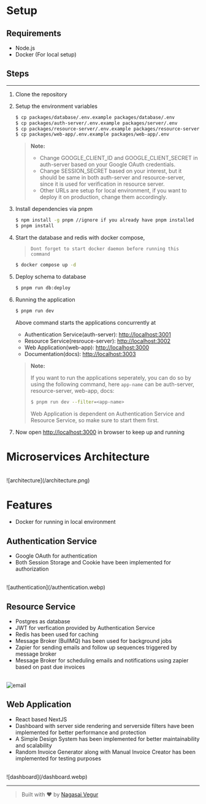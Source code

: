 # Setup

## Requirements

- Node.js
- Docker (For local setup)

## Steps

---

1. Clone the repository
2. Setup the environment variables

   ```bash
   $ cp packages/database/.env.example packages/database/.env
   $ cp packages/auth-server/.env.example packages/server/.env
   $ cp packages/resource-server/.env.example packages/resource-server/.env
   $ cp packages/web-app/.env.example packages/web-app/.env
   ```

   > **Note:**
   >
   > - Change GOOGLE_CLIENT_ID and GOOGLE_CLIENT_SECRET in auth-server based on your Google OAuth credentials.
   > - Change SESSION_SECRET based on your interest, but it should be same in both auth-server and resource-server, since it is used for verification in resource server.
   > - Other URLs are setup for local environment, if you want to deploy it on production, change them accordingly.

3. Install dependencies via pnpm

   ```bash
   $ npm install -g pnpm //ignore if you already have pnpm installed
   $ pnpm install
   ```

4. Start the database and redis with docker compose,

   > `Dont forget to start docker daemon before running this command`

   ```bash
   $ docker compose up -d
   ```

5. Deploy schema to database

   ```bash
   $ pnpm run db:deploy
   ```

6. Running the application

   ```bash
   $ pnpm run dev
   ```

   Above command starts the applications concurrently at

   - Authentication Service(auth-server): [http://localhost:3001](http://localhost:3001)
   - Resource Service(resrouce-server): [http://localhost:3002](http://localhost:3002)
   - Web Application(web-app): [http://localhost:3000](http://localhost:3000)
   - Documentation(docs): [http://localhost:3003](http://localhost:3003)

   > **Note:**
   >
   > If you want to run the applications seperately, you can do so by using the following command, here `app-name` can be auth-server, resource-server, web-app, docs:
   >
   > ```bash
   > $ pnpm run dev --filter=<app-name>
   > ```
   >
   > Web Application is dependent on Authentication Service and Resource Service, so make sure to start them first.

7. Now open [http://localhost:3000](http://localhost:3000) in browser to keep up and running

# Microservices Architecture

<br />
![architecture](/architecture.png)
<br />

# Features

- Docker for running in local environment

## Authentication Service

- Google OAuth for authentication
- Both Session Storage and Cookie have been implemented for authorization

<br />
![authentication](/authentication.webp)
<br />

## Resource Service

- Postgres as database
- JWT for verfication provided by Authentication Service
- Redis has been used for caching
- Message Broker (BullMQ) has been used for background jobs
- Zapier for sending emails and follow up sequences triggered by message broker
- Message Broker for scheduling emails and notifications using zapier based on past due invoices

<br />
<img
  src="/email.png"
  alt="email"
  style={{
    width: 500,
    borderRadius: "10px",
    border: "1px solid rgba(108, 108, 108, 0.3)",
    objectFit: "fit",
  }}
/>
<br />

## Web Application

- React based NextJS
- Dashboard with server side rendering and serverside filters have been implemented for better performance and protection
- A Simple Design System has been implemented for better maintainability and scalability
- Random Invoice Generator along with Manual Invoice Creator has been implemented for testing purposes

<br />
![dashboard](/dashboard.webp)
<br />

---

> Built with ❤️ by [Nagasai Vegur](https://nsvegur.me)
